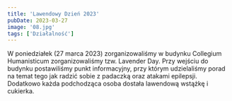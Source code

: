 ```yaml
---
title: 'Lawendowy Dzień 2023'
pubDate: 2023-03-27
image: '08.jpg'
tags: ['Działalność']
---
```


W poniedziałek (27 marca 2023) zorganizowaliśmy w budynku Collegium Humanisticum zorganizowaliśmy tzw. Lavender Day. Przy wejściu do budynku postawiliśmy punkt informacyjny, przy którym udzielaliśmy porad na temat tego jak radzić sobie z padaczką oraz atakami epilepsji. Dodatkowo każda podchodząca osoba dostała lawendową wstążkę i cukierka.